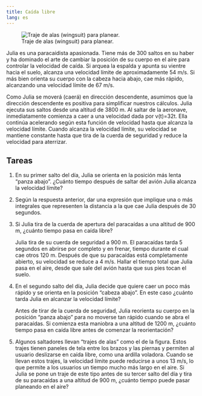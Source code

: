 ```yaml
---
title: Caída libre
lang: es
---
```


![Traje de alas (wingsuit) para planear.](img/caida-libre/wingsuit.jpg)

Julia es una paracaidista apasionada. Tiene más de 300 saltos en su haber y ha dominado el arte de cambiar la posición de su cuerpo en el aire para controlar la velocidad de caída. Si arquea la espalda y apunta su vientre hacia el suelo, alcanza una velocidad límite de aproximadamente 54 m/s. Si más bien orienta su cuerpo con la cabeza hacia abajo, cae más rápido, alcanzando una velocidad límite de 67 m/s.

Como Julia se moverá (caerá) en dirección descendente, asumimos que la dirección descendente es positiva para simplificar nuestros cálculos. Julia ejecuta sus saltos desde una altitud de 3800 m. Al saltar de la aeronave, inmediatamente comienza a caer a una velocidad dada por v(t)=32t.  Ella continúa acelerando según esta función de velocidad hasta que alcanza la velocidad límite. Cuando alcanza la velocidad límite, su velocidad se mantiene constante hasta que tira de la cuerda de seguridad y reduce la velocidad para aterrizar.

## Tareas

1. En su primer salto del día, Julia se orienta en la posición más lenta "panza abajo". ¿Cuánto tiempo después de saltar del avión Julia alcanza la velocidad límite?

2. Según la respuesta anterior, dar una expresión que implique una o más integrales que representen la distancia a la que cae Julia después de 30 segundos.

3. Si Julia tira de la cuerda de apertura del paracaídas a una altitud de 900 m, ¿cuánto tiempo pasa en caída libre?
   
    Julia tira de su cuerda de seguridad a 900 m. El paracaídas tarda 5 segundos en abrirse por completo y en frenar, tiempo durante el cual cae otros 120 m. Después de que su paracaídas está completamente abierto, su velocidad se reduce a 4 m/s. Hallar el tiempo total que Julia pasa en el aire, desde que sale del avión hasta que sus pies tocan el suelo.

4. En el segundo salto del día, Julia decide que quiere caer un poco más rápido y se orienta en la posición "cabeza abajo". En este caso ¿cuánto tarda Julia en alcanzar la velocidad límite?

    Antes de tirar de la cuerda de seguridad, Julia reorienta su cuerpo en la posición "panza abajo" para no moverse tan rápido cuando se abra el paracaídas. Si comienza esta maniobra a una altitud de 1200 m, ¿cuánto tiempo pasa en caída libre antes de comenzar la reorientación?

5. Algunos saltadores llevan "trajes de alas" como el de la figura. Estos trajes tienen paneles de tela entre los brazos y las piernas y permiten al usuario deslizarse en caída libre, como una ardilla voladora. Cuando se llevan estos trajes, la velocidad límite puede reducirse a unos 13 m/s, lo que permite a los usuarios un tiempo mucho más largo en el aire. Si Julia se pone un traje de este tipo antes de su tercer salto del día y tira de su paracaídas a una altitud de 900 m, ¿cuánto tiempo puede pasar planeando en el aire?

